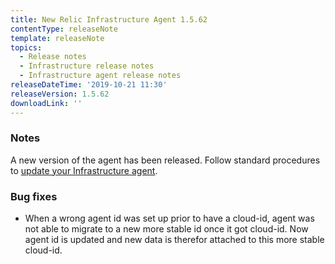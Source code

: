 ```yaml
---
title: New Relic Infrastructure Agent 1.5.62
contentType: releaseNote
template: releaseNote
topics:
  - Release notes
  - Infrastructure release notes
  - Infrastructure agent release notes
releaseDateTime: '2019-10-21 11:30'
releaseVersion: 1.5.62
downloadLink: ''
---
```


### Notes

A new version of the agent has been released. Follow standard procedures to [update your Infrastructure agent](/docs/infrastructure/new-relic-infrastructure/installation/update-infrastructure-agent).

### Bug fixes

* When a wrong agent id was set up prior to have a cloud-id, agent was not able to migrate to a new more stable id once it got cloud-id. Now agent id is updated and new data is therefor attached to this more stable cloud-id.
